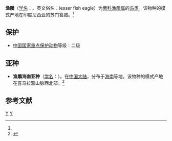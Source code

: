 {{Speciesbox
| taxon = Ichthyophaga humilis
| image = Lesser fish eagle at Ranganathittu, India.jpg
| binomial_authority = (Muller et Schlegel)<ref name='id1551'>{{cite web| url =http://www.bioinfo.cn/db05/BjdwSpecies.php?action=view&id=1551| title =渔鵰| work =《中国动物物种编目数据库》| publisher =中国科学院微生物研究所| author =中国科学院动物研究所| accessdate =2009-04-04| deadurl =yes| archiveurl =https://web.archive.org/web/20160305082513/http://www.bioinfo.cn/db05/BjdwSpecies.php?action=view&id=1551| archivedate =2016-03-05}}</ref>
}}

'''渔鵰'''（[[学名|学名]]：{{lang|la|''Ichthyophaga humilis''}}、英文俗名：lesser fish eagle）为[[鹰科|鹰科]][[渔鵰属|渔鵰属]]的[[鸟类|鸟类]]。该物种的模式产地在印度尼西亚的苏门答腊。<ref name='id1551'/>

==保护==
*[[中國國家重點保護野生動物名錄|中国国家重点保护动物]]等级：二级

==亚种==
*'''渔鵰海南亚种'''（[[学名|学名]]：{{lang|la|''Ichthyophaga humilis plumbea''}}）。在[[中国大陆|中国大陆]]，分布于[[海南|海南]]等地。该物种的模式产地在喜马拉雅山脉西北部。<ref name='id1552'>{{cite web| url =http://www.bioinfo.cn/db05/BjdwSpecies.php?action=view&id=1552| title =渔鵰海南亚种| work =《中国动物物种编目数据库》| publisher =中国科学院微生物研究所| author =中国科学院动物研究所| accessdate =2009-04-04| deadurl =yes| archiveurl =https://web.archive.org/web/20160305022445/http://www.bioinfo.cn/db05/BjdwSpecies.php?action=view&id=1552| archivedate =2016-03-05}}</ref>

== 参考文献 ==
{{reflist}}

{{Buteoninae}}
{{Taxonbar|from=Q386871}}

[[Category:渔鵰属|Y]]
[[Category:中国国家二级保护动物|Y]]